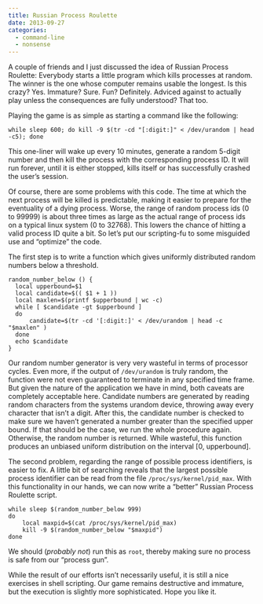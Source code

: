 ```yaml
---
title: Russian Process Roulette
date: 2013-09-27
categories:
  - command-line
  - nonsense
---
```


A couple of friends and I just discussed the idea of Russian Process Roulette:
Everybody starts a little program which kills processes at random.  The winner
is the one whose computer remains usable the longest.  Is this crazy? Yes.
Immature?  Sure.  Fun?  Definitely.  Adviced against to actually play unless
the consequences are fully understood?  That too.

Playing the game is as simple as starting a command like the following:

~~~ shell
while sleep 600; do kill -9 $(tr -cd "[:digit:]" < /dev/urandom | head -c5); done
~~~

This one-liner will wake up every 10 minutes, generate a random 5-digit number
and then kill the process with the corresponding process ID.  It will run
forever, until it is either stopped, kills itself or has successfully crashed
the user's session.

Of course, there are some problems with this code.  The time at which the next
process will be killed is predictable, making it easier to prepare for the
eventuality of a dying process.  Worse, the range of random process ids (0 to
99999) is about three times as large as the actual range of process ids on a
typical linux system (0 to 32768).  This lowers the chance of hitting a valid
process ID quite a bit.  So let’s put our scripting-fu to some misguided use
and "optimize" the code.

The first step is to write a function which gives uniformly distributed
random numbers below a threshold.

~~~ shell
random_number_below () {
  local upperbound=$1
  local candidate=$(( $1 + 1 ))
  local maxlen=$(printf $upperbound | wc -c)
  while [ $candidate -gt $upperbound ]
  do
      candidate=$(tr -cd '[:digit:]' < /dev/urandom | head -c "$maxlen" )
  done
  echo $candidate
}
~~~

Our random number generator is very very wasteful in terms of processor
cycles. Even more, if the output of `/dev/urandom` is truly random, the
function were not even guaranteed to terminate in any specified time
frame. But given the nature of the application we have in mind, both
caveats are completely acceptable here.
Candidate numbers are generated by reading random characters from the systems
urandom device, throwing away every character that isn’t a digit.  After this,
the candidate number is checked to make sure we haven’t generated a number
greater than the specified upper bound.  If that should be the case, we run
the whole procedure again.  Otherwise, the random number is returned.  While
wasteful, this function produces an unbiased uniform distribution on the
interval [0, upperbound].

The second problem, regarding the range of possible process identifiers, is
easier to fix.  A little bit of searching reveals that the largest possible
process identifier can be read from the file `/proc/sys/kernel/pid_max`.  With
this functionality in our hands, we can now write a "better" Russian Process
Roulette script.

~~~ shell
while sleep $(random_number_below 999)
do
    local maxpid=$(cat /proc/sys/kernel/pid_max)
    kill -9 $(random_number_below "$maxpid")
done
~~~

We should (*probably not*) run this as `root`, thereby making sure no process
is safe from our "process gun".

While the result of our efforts isn’t necessarily useful, it is still a nice
exercises in shell scripting.  Our game remains destructive and immature, but
the execution is slightly more sophisticated.  Hope you like it.
